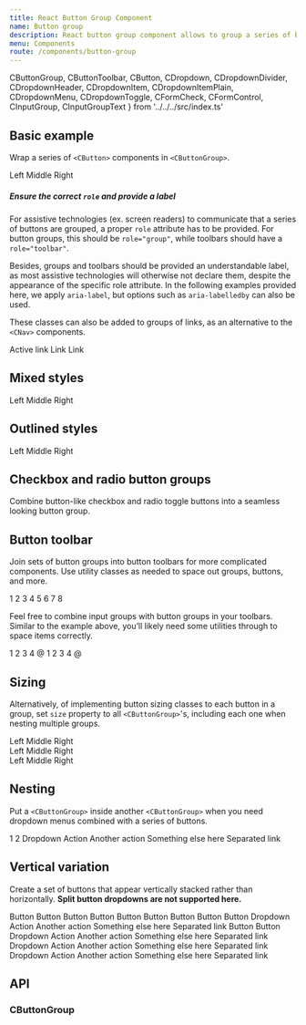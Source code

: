 ```yaml
---
title: React Button Group Component
name: Button group
description: React button group component allows to group a series of buttons and power them with JavaScript.
menu: Components
route: /components/button-group
---
```


  CButtonGroup,
  CButtonToolbar,
  CButton,
  CDropdown,
  CDropdownDivider,
  CDropdownHeader,
  CDropdownItem,
  CDropdownItemPlain,
  CDropdownMenu,
  CDropdownToggle,
  CFormCheck,
  CFormControl,
  CInputGroup,
  CInputGroupText
} from '../../../src/index.ts'

## Basic example

Wrap a series of `<CButton>` components in `<CButtonGroup>`. 

<Playground>
  <CButtonGroup role="group" aria-label="Basic example">
    <CButton color="primary">Left</CButton>
    <CButton color="primary">Middle</CButton>
    <CButton color="primary">Right</CButton>
  </CButtonGroup>
</Playground>

<!-- TODO: callout warning -->
##### Ensure the correct `role` and provide a label

For assistive technologies (ex. screen readers) to communicate that a series of buttons are grouped, a proper `role` attribute has to be provided. For button groups, this should be `role="group"`, while toolbars should have a `role="toolbar"`.

Besides, groups and toolbars should be provided an understandable label, as most assistive technologies will otherwise not declare them, despite the appearance of the specific role attribute. In the following examples provided here, we apply `aria-label`, but options such as `aria-labelledby` can also be used.

These classes can also be added to groups of links, as an alternative to the `<CNav>` components.

<Playground>
  <CButtonGroup>
    <CButton href="#" color="primary" active>Active link</CButton>
    <CButton href="#" color="primary">Link</CButton>
    <CButton href="#" color="primary">Link</CButton>
  </CButtonGroup>
</Playground>

## Mixed styles

<Playground>
  <CButtonGroup role="group" aria-label="Basic mixed styles example">
    <CButton color="danger">Left</CButton>
    <CButton color="warning">Middle</CButton>
    <CButton color="success">Right</CButton>
  </CButtonGroup>
</Playground>

## Outlined styles

<Playground>
  <CButtonGroup role="group" aria-label="Basic outlined example">
    <CButton color="primary" variant="outline">Left</CButton>
    <CButton color="primary" variant="outline">Middle</CButton>
    <CButton color="primary" variant="outline">Right</CButton>
  </CButtonGroup>
</Playground>

## Checkbox and radio button groups

Combine button-like checkbox and radio toggle buttons into a seamless looking button group.

<Playground>
  <CButtonGroup role="group" aria-label="Basic checkbox toggle button group">
    <CFormCheck button buttonVariant="outline" id="btncheck1" autoComplete="off" label="Checkbox 1"/>
    <CFormCheck button buttonVariant="outline" id="btncheck2" autoComplete="off" label="Checkbox 2"/>
    <CFormCheck button buttonVariant="outline" id="btncheck3" autoComplete="off" label="Checkbox 3"/>
  </CButtonGroup>
</Playground>

<Playground>
  <CButtonGroup role="group" aria-label="Basic checkbox toggle button group">
    <CFormCheck type="radio" button buttonVariant="outline" name="btnradio" id="btnradio1" autoComplete="off" label="Radio 1"/>
    <CFormCheck type="radio" button buttonVariant="outline" name="btnradio" id="btnradio2" autoComplete="off" label="Radio 2"/>
    <CFormCheck type="radio" button buttonVariant="outline" name="btnradio" id="btnradio3" autoComplete="off" label="Radio 3"/>
  </CButtonGroup>
</Playground>

## Button toolbar

Join sets of button groups into button toolbars for more complicated components. Use utility classes as needed to space out groups, buttons, and more.

<Playground>
  <CButtonToolbar role="group" aria-label="Toolbar with button groups">
    <CButtonGroup className="me-2" role="group" aria-label="First group">
      <CButton color="primary">1</CButton>
      <CButton color="primary">2</CButton>
      <CButton color="primary">3</CButton>
      <CButton color="primary">4</CButton>
    </CButtonGroup>
    <CButtonGroup className="me-2" role="group" aria-label="Second group">
      <CButton color="secondary">5</CButton>
      <CButton color="secondary">6</CButton>
      <CButton color="secondary">7</CButton>
    </CButtonGroup>
    <CButtonGroup className="me-2" role="group" aria-label="Third group">
      <CButton color="info">8</CButton>
    </CButtonGroup>
  </CButtonToolbar>
</Playground>

Feel free to combine input groups with button groups in your toolbars. Similar to the example above, you’ll likely need some utilities through to space items correctly.

<Playground>
  <CButtonToolbar className="mb-3" role="group" aria-label="Toolbar with button groups">
    <CButtonGroup className="me-2" role="group" aria-label="First group">
      <CButton color="secondary" variant="outline">1</CButton>
      <CButton color="secondary" variant="outline">2</CButton>
      <CButton color="secondary" variant="outline">3</CButton>
      <CButton color="secondary" variant="outline">4</CButton>
    </CButtonGroup>
    <CInputGroup>
      <CInputGroupText>@</CInputGroupText>
      <CFormControl placeholder="Input group example" aria-label="Input group example" aria-describedby="btnGroupAddon"/>
    </CInputGroup>
  </CButtonToolbar>
  <CButtonToolbar className="justify-content-between" role="group" aria-label="Toolbar with button groups">
    <CButtonGroup className="me-2" role="group" aria-label="First group">
      <CButton color="secondary" variant="outline">1</CButton>
      <CButton color="secondary" variant="outline">2</CButton>
      <CButton color="secondary" variant="outline">3</CButton>
      <CButton color="secondary" variant="outline">4</CButton>
    </CButtonGroup>
    <CInputGroup>
      <CInputGroupText>@</CInputGroupText>
      <CFormControl placeholder="Input group example" aria-label="Input group example" aria-describedby="btnGroupAddon"/>
    </CInputGroup>
  </CButtonToolbar>
</Playground>

## Sizing

Alternatively, of implementing button sizing classes to each button in a group, set `size` property to all `<CButtonGroup>`'s, including each one when nesting multiple groups.

<Playground>
  <CButtonGroup size="lg" role="group" aria-label="Large button group">
    <CButton color="dark" variant="outline">Left</CButton>
    <CButton color="dark" variant="outline">Middle</CButton>
    <CButton color="dark" variant="outline">Right</CButton>
  </CButtonGroup>
  <br/>
  <CButtonGroup role="group" aria-label="Default button group">
    <CButton color="dark" variant="outline">Left</CButton>
    <CButton color="dark" variant="outline">Middle</CButton>
    <CButton color="dark" variant="outline">Right</CButton>
  </CButtonGroup>
  <br/>
  <CButtonGroup size="sm" role="group" aria-label="Small button group">
    <CButton color="dark" variant="outline">Left</CButton>
    <CButton color="dark" variant="outline">Middle</CButton>
    <CButton color="dark" variant="outline">Right</CButton>
  </CButtonGroup>
</Playground>

## Nesting

Put a `<CButtonGroup>` inside another `<CButtonGroup>` when you need dropdown menus combined with a series of buttons.

<Playground>
  <CButtonGroup role="group" aria-label="Button group with nested dropdown">
    <CButton color="primary">1</CButton>
    <CButton color="primary">2</CButton>
    <CDropdown variant="btn-group">
      <CDropdownToggle color="primary">Dropdown</CDropdownToggle>
      <CDropdownMenu>
        <CDropdownItem href="#">Action</CDropdownItem>
        <CDropdownItem href="#">Another action</CDropdownItem>
        <CDropdownItem href="#">Something else here</CDropdownItem>
        <CDropdownDivider/>
        <CDropdownItem href="#">Separated link</CDropdownItem>
      </CDropdownMenu>
    </CDropdown>
  </CButtonGroup>
</Playground>

## Vertical variation

Create a set of buttons that appear vertically stacked rather than horizontally. **Split button dropdowns are not supported here.**

<Playground>
  <CButtonGroup vertical role="group" aria-label="Vertical button group">
    <CButton color="dark">Button</CButton>
    <CButton color="dark">Button</CButton>
    <CButton color="dark">Button</CButton>
    <CButton color="dark">Button</CButton>
    <CButton color="dark">Button</CButton>
    <CButton color="dark">Button</CButton>
    <CButton color="dark">Button</CButton>
  </CButtonGroup>
</Playground>

<Playground>
  <CButtonGroup vertical role="group" aria-label="Vertical button group">
    <CButton color="primary">Button</CButton>
    <CButton color="primary">Button</CButton>
    <CDropdown variant="btn-group">
      <CDropdownToggle color="primary">Dropdown</CDropdownToggle>
      <CDropdownMenu>
        <CDropdownItem href="#">Action</CDropdownItem>
        <CDropdownItem href="#">Another action</CDropdownItem>
        <CDropdownItem href="#">Something else here</CDropdownItem>
        <CDropdownDivider/>
        <CDropdownItem href="#">Separated link</CDropdownItem>
      </CDropdownMenu>
    </CDropdown>
    <CButton color="primary">Button</CButton>
    <CButton color="primary">Button</CButton>
    <CDropdown variant="btn-group">
      <CDropdownToggle color="primary">Dropdown</CDropdownToggle>
      <CDropdownMenu>
        <CDropdownItem href="#">Action</CDropdownItem>
        <CDropdownItem href="#">Another action</CDropdownItem>
        <CDropdownItem href="#">Something else here</CDropdownItem>
        <CDropdownDivider/>
        <CDropdownItem href="#">Separated link</CDropdownItem>
      </CDropdownMenu>
    </CDropdown>
    <CDropdown variant="btn-group">
      <CDropdownToggle color="primary">Dropdown</CDropdownToggle>
      <CDropdownMenu>
        <CDropdownItem href="#">Action</CDropdownItem>
        <CDropdownItem href="#">Another action</CDropdownItem>
        <CDropdownItem href="#">Something else here</CDropdownItem>
        <CDropdownDivider/>
        <CDropdownItem href="#">Separated link</CDropdownItem>
      </CDropdownMenu>
    </CDropdown>
    <CDropdown variant="btn-group">
      <CDropdownToggle color="primary">Dropdown</CDropdownToggle>
      <CDropdownMenu>
        <CDropdownItem href="#">Action</CDropdownItem>
        <CDropdownItem href="#">Another action</CDropdownItem>
        <CDropdownItem href="#">Something else here</CDropdownItem>
        <CDropdownDivider/>
        <CDropdownItem href="#">Separated link</CDropdownItem>
      </CDropdownMenu>
    </CDropdown>
  </CButtonGroup>
</Playground>

<Playground>
  <CButtonGroup vertical role="group" aria-label="Vertical button group">
    <CFormCheck type="radio" button buttonColor="danger" buttonVariant="outline" name="vbtnradio" id="vbtnradio1" autoComplete="off" label="Radio 1" defaultChecked/>
    <CFormCheck type="radio" button buttonColor="danger" buttonVariant="outline" name="vbtnradio" id="vbtnradio2" autoComplete="off" label="Radio 2"/>
    <CFormCheck type="radio" button buttonColor="danger" buttonVariant="outline" name="vbtnradio" id="vbtnradio3" autoComplete="off" label="Radio 3"/>
  </CButtonGroup>
</Playground>

## API

### CButtonGroup

<Props of={CButtonGroup} />